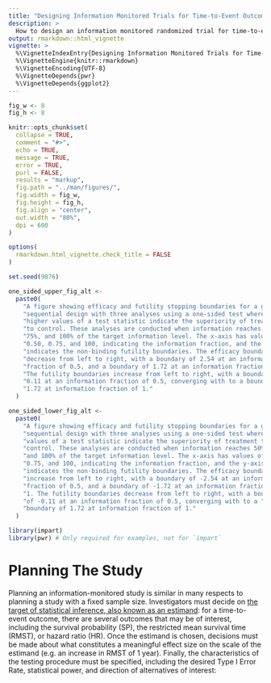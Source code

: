 ```yaml
---
title: "Designing Information Monitored Trials for Time-to-Event Outcomes"
description: >
  How to design an information monitored randomized trial for time-to-event outcomes
output: rmarkdown::html_vignette
vignette: >
  %\VignetteIndexEntry{Designing Information Monitored Trials for Time-to-Event Outcomes}
  %\VignetteEngine{knitr::rmarkdown}
  %\VignetteEncoding{UTF-8}
  %\VignetteDepends{pwr}
  %\VignetteDepends{ggplot2}
---
```


```r
fig_w <- 8
fig_h <- 8

knitr::opts_chunk$set(
  collapse = TRUE,
  comment = "#>",
  echo = TRUE,
  message = TRUE,
  error = TRUE,
  purl = FALSE,
  results = "markup",
  fig.path = "../man/figures/",
  fig.width = fig_w,
  fig.height = fig_h,
  fig.align = "center",
  out.width = "80%",
  dpi = 600
)

options(
  rmarkdown.html_vignette.check_title = FALSE
)

set.seed(9876)
```


```r
one_sided_upper_fig_alt <-
  paste0(
    "A figure showing efficacy and futility stopping boundaries for a group ",
    "sequential design with three analyses using a one-sided test where ",
    "higher values of a test statistic indicate the superiority of treatment ",
    "to control. These analyses are conducted when information reaches 50%, ",
    "75%, and 100% of the target information level. The x-axis has values of ",
    "0.50, 0.75, and 100, indicating the information fraction, and the y-axis ",
    "indicates the non-binding futility boundaries. The efficacy boundaries ",
    "decrease from left to right, with a boundary of 2.54 at an information ",
    "fraction of 0.5, and a boundary of 1.72 at an information fraction of 1. ",
    "The futility boundaries increase from left to right, with a boundary of ",
    "0.11 at an information fraction of 0.5, converging with to a boundary of ",
    "1.72 at information fraction of 1."
  )

one_sided_lower_fig_alt <-
  paste0(
    "A figure showing efficacy and futility stopping boundaries for a group ",
    "sequential design with three analyses using a one-sided test where lower ",
    "values of a test statistic indicate the superiority of treatment to ",
    "control. These analyses are conducted when information reaches 50%, 75%, ",
    "and 100% of the target information level. The x-axis has values of 0.50, ",
    "0.75, and 100, indicating the information fraction, and the y-axis ",
    "indicates the non-binding futility boundaries. The efficacy boundaries ",
    "increase from left to right, with a boundary of -2.54 at an information ",
    "fraction of 0.5, and a boundary of -1.72 at an information fraction of ",
    "1. The futility boundaries decrease from left to right, with a boundary ",
    "of -0.11 at an information fraction of 0.5, converging with to a ",
    "boundary of 1.72 at information fraction of 1."
  )
```


```r
library(impart)
library(pwr) # Only required for examples, not for `impart`
```

# Planning The Study

Planning an information-monitored study is similar in many respects to planning a study with a fixed sample size. Investigators must decide on [the target of statistical inference, also known as an estimand](https://covariateadjustment.github.io/estimands.html): for a time-to-event outcome, there are several outcomes that may be of interest, including the survival probability (SP), the restricted mean survival time (RMST), or hazard ratio (HR). Once the estimand is chosen, decisions must be made about what constitutes a meaningful effect size on the scale of the estimand (e.g. an increase in RMST of 1 year). Finally, the characteristics of the testing procedure must be specified, including the desired Type I Error Rate, statistical power, and direction of alternatives of interest:

